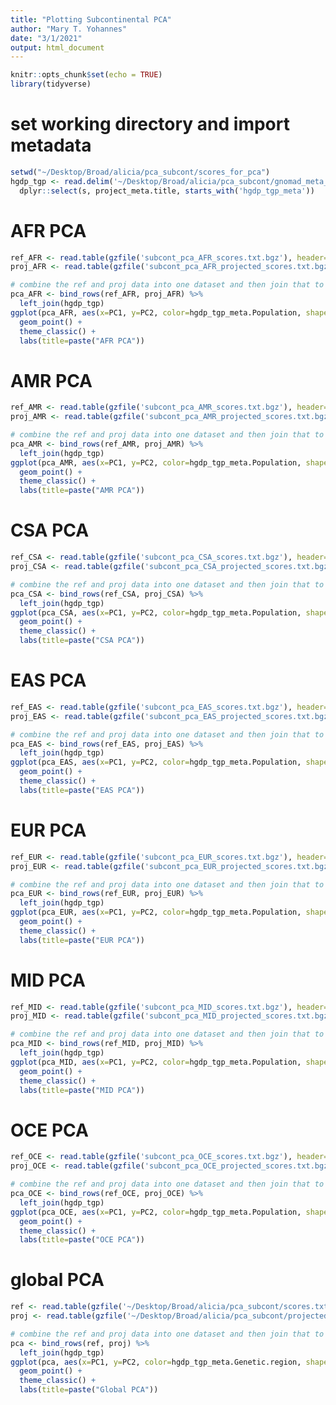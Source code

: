 ```yaml
---
title: "Plotting Subcontinental PCA"
author: "Mary T. Yohannes"
date: "3/1/2021"
output: html_document
---
```


```r
knitr::opts_chunk$set(echo = TRUE)
library(tidyverse)
```

# set working directory and import metadata
```r
setwd("~/Desktop/Broad/alicia/pca_subcont/scores_for_pca")
hgdp_tgp <- read.delim('~/Desktop/Broad/alicia/pca_subcont/gnomad_meta_v1.tsv', header=T, sep='\t') %>%
  dplyr::select(s, project_meta.title, starts_with('hgdp_tgp_meta')) 
```

# AFR PCA 
```r
ref_AFR <- read.table(gzfile('subcont_pca_AFR_scores.txt.bgz'), header=T)
proj_AFR <- read.table(gzfile('subcont_pca_AFR_projected_scores.txt.bgz'), header=T)

# combine the ref and proj data into one dataset and then join that to the metadata to add additional info for those samples 
pca_AFR <- bind_rows(ref_AFR, proj_AFR) %>%
  left_join(hgdp_tgp)
ggplot(pca_AFR, aes(x=PC1, y=PC2, color=hgdp_tgp_meta.Population, shape=project_meta.title)) +
  geom_point() +
  theme_classic() +
  labs(title=paste("AFR PCA"))
```

# AMR PCA 
```r
ref_AMR <- read.table(gzfile('subcont_pca_AMR_scores.txt.bgz'), header=T)
proj_AMR <- read.table(gzfile('subcont_pca_AMR_projected_scores.txt.bgz'), header=T)

# combine the ref and proj data into one dataset and then join that to the metadata to add additional info for those samples 
pca_AMR <- bind_rows(ref_AMR, proj_AMR) %>%
  left_join(hgdp_tgp)
ggplot(pca_AMR, aes(x=PC1, y=PC2, color=hgdp_tgp_meta.Population, shape=project_meta.title)) +
  geom_point() +
  theme_classic() + 
  labs(title=paste("AMR PCA"))
```

# CSA PCA 
```r
ref_CSA <- read.table(gzfile('subcont_pca_CSA_scores.txt.bgz'), header=T)
proj_CSA <- read.table(gzfile('subcont_pca_CSA_projected_scores.txt.bgz'), header=T)

# combine the ref and proj data into one dataset and then join that to the metadata to add additional info for those samples 
pca_CSA <- bind_rows(ref_CSA, proj_CSA) %>%
  left_join(hgdp_tgp)
ggplot(pca_CSA, aes(x=PC1, y=PC2, color=hgdp_tgp_meta.Population, shape=project_meta.title)) +
  geom_point() +
  theme_classic() +
  labs(title=paste("CSA PCA"))
```

# EAS PCA 
```r
ref_EAS <- read.table(gzfile('subcont_pca_EAS_scores.txt.bgz'), header=T)
proj_EAS <- read.table(gzfile('subcont_pca_EAS_projected_scores.txt.bgz'), header=T)

# combine the ref and proj data into one dataset and then join that to the metadata to add additional info for those samples 
pca_EAS <- bind_rows(ref_EAS, proj_EAS) %>%
  left_join(hgdp_tgp)
ggplot(pca_EAS, aes(x=PC1, y=PC2, color=hgdp_tgp_meta.Population, shape=project_meta.title)) +
  geom_point() +
  theme_classic() +
  labs(title=paste("EAS PCA"))
```

# EUR PCA 
```r
ref_EUR <- read.table(gzfile('subcont_pca_EUR_scores.txt.bgz'), header=T)
proj_EUR <- read.table(gzfile('subcont_pca_EUR_projected_scores.txt.bgz'), header=T)

# combine the ref and proj data into one dataset and then join that to the metadata to add additional info for those samples 
pca_EUR <- bind_rows(ref_EUR, proj_EUR) %>%
  left_join(hgdp_tgp)
ggplot(pca_EUR, aes(x=PC1, y=PC2, color=hgdp_tgp_meta.Population, shape=project_meta.title)) +
  geom_point() +
  theme_classic() +
  labs(title=paste("EUR PCA"))
```

# MID PCA 
```r
ref_MID <- read.table(gzfile('subcont_pca_MID_scores.txt.bgz'), header=T)
proj_MID <- read.table(gzfile('subcont_pca_MID_projected_scores.txt.bgz'), header=T)

# combine the ref and proj data into one dataset and then join that to the metadata to add additional info for those samples 
pca_MID <- bind_rows(ref_MID, proj_MID) %>%
  left_join(hgdp_tgp)
ggplot(pca_MID, aes(x=PC1, y=PC2, color=hgdp_tgp_meta.Population, shape=project_meta.title)) +
  geom_point() +
  theme_classic() + 
  labs(title=paste("MID PCA"))
```

# OCE PCA 
```r
ref_OCE <- read.table(gzfile('subcont_pca_OCE_scores.txt.bgz'), header=T)
proj_OCE <- read.table(gzfile('subcont_pca_OCE_projected_scores.txt.bgz'), header=T)

# combine the ref and proj data into one dataset and then join that to the metadata to add additional info for those samples 
pca_OCE <- bind_rows(ref_OCE, proj_OCE) %>%
  left_join(hgdp_tgp)
ggplot(pca_OCE, aes(x=PC1, y=PC2, color=hgdp_tgp_meta.Population, shape=project_meta.title)) +
  geom_point() +
  theme_classic() +
  labs(title=paste("OCE PCA"))
```

# global PCA 
```r
ref <- read.table(gzfile('~/Desktop/Broad/alicia/pca_subcont/scores.txt.bgz'), header=T)
proj <- read.table(gzfile('~/Desktop/Broad/alicia/pca_subcont/projected_scores.txt.bgz'), header=T)

# combine the ref and proj data into one dataset and then join that to the metadata to add additional info for those samples 
pca <- bind_rows(ref, proj) %>%
  left_join(hgdp_tgp)
ggplot(pca, aes(x=PC1, y=PC2, color=hgdp_tgp_meta.Genetic.region, shape=project_meta.title)) +
  geom_point() +
  theme_classic() +
  labs(title=paste("Global PCA"))
```








